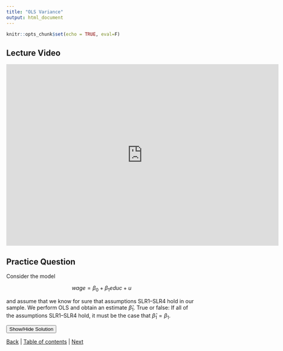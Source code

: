 ```yaml
---
title: "OLS Variance"
output: html_document
---
```


```r
knitr::opts_chunk$set(echo = TRUE, eval=F)
```

## Lecture Video

<iframe id="kaltura_player" src="https://cdnapisec.kaltura.com/p/391241/sp/39124100/embedIframeJs/uiconf_id/22119142/partner_id/391241?iframeembed=true&playerId=kaltura_player&entry_id=0_0vqqctqp&flashvars[localizationCode]=en&amp;flashvars[leadWithHTML5]=true&amp;flashvars[sideBarContainer.plugin]=true&amp;flashvars[sideBarContainer.position]=left&amp;flashvars[sideBarContainer.clickToClose]=true&amp;flashvars[chapters.plugin]=true&amp;flashvars[chapters.layout]=vertical&amp;flashvars[chapters.thumbnailRotator]=false&amp;flashvars[streamSelector.plugin]=true&amp;flashvars[EmbedPlayer.SpinnerTarget]=videoHolder&amp;flashvars[dualScreen.plugin]=true&amp;flashvars[hotspots.plugin]=1&amp;flashvars[Kaltura.addCrossoriginToIframe]=true&amp;&wid=0_7r7wibya" width="720" height="480"  allow="autoplay *; fullscreen *; encrypted-media *" sandbox="allow-forms allow-same-origin allow-scripts allow-top-navigation allow-pointer-lock allow-popups allow-modals allow-orientation-lock allow-popups-to-escape-sandbox allow-presentation allow-top-navigation-by-user-activation" frameborder="0" title="Kaltura Player"></iframe>



## Practice Question
Consider the model

$$wage = \beta_0 + \beta_1 educ + u$$

and assume that we know for sure that assumptions SLR1--SLR4 hold in our sample. We perform OLS and obtain an estimate $\widehat{\beta}_1$. True or false: If all of the assumptions SLR1--SLR4 hold, it must be the case that $\widehat{\beta}_1 = \beta_1$.

<div id="spoiler" style="display:none">

False. The OLS estimate $\widehat{\beta}_1$ is a function of our data sample, and is therefore a random variable. As such, the probability that $\widehat{\beta}_1$ equals any specific number is equal to 0. For any given sample, we know for certain that $\widehat{\beta}_1 \neq \beta_1$. However, on average it will be the case that $E(\widehat{\beta}_1) = \beta_1$. 

</div>

<button title="Click to Show/Hide Content" type="button" onclick="if(document.getElementById('spoiler') .style.display=='none') {document.getElementById('spoiler') .style.display=''}else{document.getElementById('spoiler') .style.display='none'}">Show/Hide Solution</button>


[Back](2_9.html) | [Table of contents](2_0.html) | [Next](2_11.html) 
